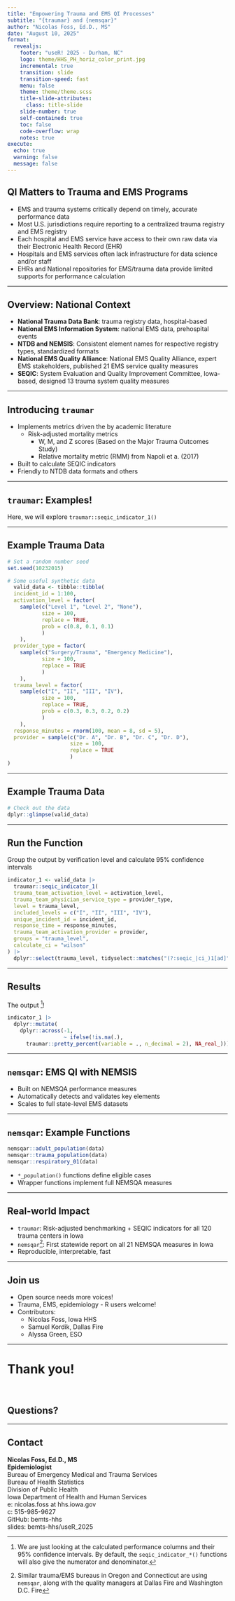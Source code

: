 ```yaml
---
title: "Empowering Trauma and EMS QI Processes"
subtitle: "{traumar} and {nemsqar}"
author: "Nicolas Foss, Ed.D., MS"
date: "August 10, 2025"
format:
  revealjs:
    footer: "useR! 2025 - Durham, NC"
    logo: theme/HHS_PH_horiz_color_print.jpg
    incremental: true
    transition: slide
    transition-speed: fast
    menu: false
    theme: theme/theme.scss
    title-slide-attributes:
      class: title-slide
    slide-number: true
    self-contained: true
    toc: false
    code-overflow: wrap
    notes: true
execute: 
  echo: true
  warning: false
  message: false
---
```


## QI Matters to Trauma and EMS Programs

- EMS and trauma systems critically depend on timely, accurate performance data
- Most U.S. jurisdictions require reporting to a centralized trauma registry and EMS registry
- Each hospital and EMS service have access to their own raw data via their Electronic Health Record (EHR)
- Hospitals and EMS services often lack infrastructure for data science and/or staff  
- EHRs and National repositories for EMS/trauma data provide limited supports for performance calculation

---

## Overview: National Context

- **National Trauma Data Bank**: trauma registry data, hospital-based  
- **National EMS Information System**: national EMS data, prehospital events
- **NTDB and NEMSIS**: Consistent element names for respective registry types, standardized formats
- **National EMS Quality Alliance**: National EMS Quality Alliance, expert EMS stakeholders, published 21 EMS service quality measures
- **SEQIC**: System Evaluation and Quality Improvement Committee, Iowa-based, designed 13 trauma system quality measures

---

## Introducing `traumar`

- Implements metrics driven the by academic literature
  - Risk-adjusted mortality metrics
    - W, M, and Z scores (Based on the Major Trauma Outcomes Study)
    - Relative mortality metric (RMM) from Napoli et a. (2017)
- Built to calculate SEQIC indicators 
- Friendly to NTDB data formats and others

---

## `traumar`: Examples!
Here, we will explore `traumar::seqic_indicator_1()`

---

## Example Trauma Data

```r
# Set a random number seed
set.seed(10232015)

# Some useful synthetic data
  valid_data <- tibble::tibble(
  incident_id = 1:100,
  activation_level = factor(
    sample(c("Level 1", "Level 2", "None"), 
           size = 100, 
           replace = TRUE, 
           prob = c(0.8, 0.1, 0.1)
           )
    ),
  provider_type = factor(
    sample(c("Surgery/Trauma", "Emergency Medicine"), 
           size = 100, 
           replace = TRUE
           )
    ),
  trauma_level = factor(
    sample(c("I", "II", "III", "IV"), 
           size = 100, 
           replace = TRUE, 
           prob = c(0.3, 0.3, 0.2, 0.2)
           )
    ),
  response_minutes = rnorm(100, mean = 8, sd = 5),
  provider = sample(c("Dr. A", "Dr. B", "Dr. C", "Dr. D"), 
                    size = 100, 
                    replace = TRUE
                    )
)
```

--- 

## Example Trauma Data

```r

# Check out the data
dplyr::glimpse(valid_data)
```

--- 

## Run the Function
Group the output by verification level and calculate 95% confidence intervals
```r
indicator_1 <- valid_data |> 
  traumar::seqic_indicator_1(
  trauma_team_activation_level = activation_level,
  trauma_team_physician_service_type = provider_type,
  level = trauma_level,
  included_levels = c("I", "II", "III", "IV"),
  unique_incident_id = incident_id,
  response_time = response_minutes,
  trauma_team_activation_provider = provider,
  groups = "trauma_level",
  calculate_ci = "wilson"
) |> 
  dplyr::select(trauma_level, tidyselect::matches("(?:seqic_|ci_)1[ad]"))

```

---

## Results

The output ^[We are just looking at the calculated performance columns and their 95% confidence intervals.
By default, the `seqic_indicator_*()` functions will also give the numerator and denominator.]! 
```r
indicator_1 |> 
  dplyr::mutate(
    dplyr::across(-1, 
                  ~ ifelse(!is.na(.), 
      traumar::pretty_percent(variable = ., n_decimal = 2), NA_real_)))
```

--- 

## `nemsqar`: EMS QI with NEMSIS

- Built on NEMSQA performance measures
- Automatically detects and validates key elements
- Scales to full state-level EMS datasets

---

## `nemsqar`: Example Functions

```r
nemsqar::adult_population(data)
nemsqar::trauma_population(data)
nemsqar::respiratory_01(data)

```

- `*_population()` functions define eligible cases
- Wrapper functions implement full NEMSQA measures

---

## Real-world Impact  

- `traumar`: Risk-adjusted benchmarking + SEQIC indicators for all 120 trauma centers in Iowa
- `nemsqar`^[Similar trauma/EMS bureaus in Oregon and Connecticut are using `nemsqar`, along with the quality managers at Dallas Fire and Washington D.C. Fire]: First statewide report on all 21 NEMSQA measures in Iowa
- Reproducible, interpretable, fast

--- 

## Join us

- Open source needs more voices!
- Trauma, EMS, epidemiology - R users welcome!
- Contributors:
  - Nicolas Foss, Iowa HHS
  - Samuel Kordik, Dallas Fire
  - Alyssa Green, ESO

---

<h1>Thank you!</h1>

<br>

<h2>Questions?</h2>

---

## Contact

**Nicolas Foss, Ed.D., MS**  
**Epidemiologist**  
Bureau of Emergency Medical and Trauma Services  
Bureau of Health Statistics  
Division of Public Health  
Iowa Department of Health and Human Services  
e: nicolas.foss at hhs.iowa.gov  
c: 515-985-9627  
GitHub: bemts-hhs  
slides: bemts-hhs/useR_2025
